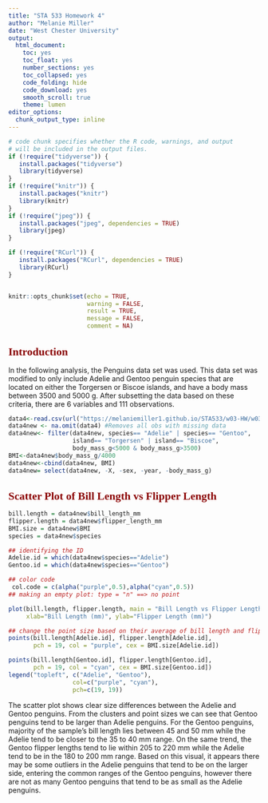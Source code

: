---
title: "STA 533 Homework 4"
author: "Melanie Miller"
date: "West Chester University"
output: 
  html_document:
    toc: yes
    toc_float: yes
    number_sections: yes
    toc_collapsed: yes
    code_folding: hide
    code_download: yes
    smooth_scroll: true
    theme: lumen
editor_options:
  chunk_output_type: inline
---


<style type="text/css">

/* Table of content - navigation */
div#TOC li {
    list-style:none;
    background-color:lightgray;
    background-image:none;
    background-repeat:none;
    background-position:0;
    font-family: Arial, Helvetica, sans-serif;
    color: #780c0c;
}


/* Title fonts */
h1.title {
  font-size: 24px;
  color: darkblue;
  text-align: center;
  font-family: Arial, Helvetica, sans-serif;
  font-variant-caps: normal;
}
h4.author { 
  font-size: 18px;
  font-family: Arial, Helvetica, sans-serif;
  color: navy;
  text-align: center;
}
h4.date { 
  font-size: 18px;
  font-family: Arial, Helvetica, sans-serif;
  color: darkblue;
  text-align: center;
}

/* Section headers */
h1 {
    font-size: 22px;
    font-family: "Times New Roman", Times, serif;
    color: darkred;
    text-align: left;
}

h2 {
    font-size: 18px;
    font-family: "Times New Roman", Times, serif;
    color: navy;
    text-align: left;
}

h3 { 
    font-size: 15px;
    font-family: "Times New Roman", Times, serif;
    color: darkred;
    text-align: left;
}

h4 {
    font-size: 18px;
    font-family: "Times New Roman", Times, serif;
    color: darkred;
    text-align: left;
}
</style>


```{r setup, include=FALSE}
# code chunk specifies whether the R code, warnings, and output 
# will be included in the output files.
if (!require("tidyverse")) {
   install.packages("tidyverse")
   library(tidyverse)
}
if (!require("knitr")) {
   install.packages("knitr")
   library(knitr)
}
if (!require("jpeg")) {
   install.packages("jpeg", dependencies = TRUE)
   library(jpeg)
}

if (!require("RCurl")) {
   install.packages("RCurl", dependencies = TRUE)
   library(RCurl)
}


knitr::opts_chunk$set(echo = TRUE,       
                      warning = FALSE,   
                      result = TRUE,   
                      message = FALSE,
                      comment = NA)
```



# Introduction
In the following analysis, the Penguins data set was used. This data set was modified to only include Adelie and Gentoo penguin species that are located on either the Torgersen or Biscoe islands, and have a body mass between 3500 and 5000 g. After subsetting the data based on these criteria, there are 6 variables and 111 observations. 


```{r Data Cleaning}
data4<-read.csv(url("https://melaniemiller1.github.io/STA533/w03-HW/w03-penguins.csv"))
data4new <- na.omit(data4) #Removes all obs with missing data
data4new<- filter(data4new, species== "Adelie" | species== "Gentoo",
                  island== "Torgersen" | island== "Biscoe",
                  body_mass_g<5000 & body_mass_g>3500)
BMI<-data4new$body_mass_g/4000
data4new<-cbind(data4new, BMI)
data4new= select(data4new, -X, -sex, -year, -body_mass_g)
```



# Scatter Plot of Bill Length vs Flipper Length
```{r}
bill.length = data4new$bill_length_mm
flipper.length = data4new$flipper_length_mm
BMI.size = data4new$BMI
species = data4new$species

## identifying the ID
Adelie.id = which(data4new$species=="Adelie")
Gentoo.id = which(data4new$species=="Gentoo")

## color code
 col.code = c(alpha("purple",0.5),alpha("cyan",0.5))
## making an empty plot: type = "n" ==> no point

plot(bill.length, flipper.length, main = "Bill Length vs Flipper Length", type = "n", 
     xlab="Bill Length (mm)", ylab="Flipper Length (mm)")

## change the point size based on their average of bill length and flipper length
points(bill.length[Adelie.id], flipper.length[Adelie.id], 
       pch = 19, col = "purple", cex = BMI.size[Adelie.id])

points(bill.length[Gentoo.id], flipper.length[Gentoo.id], 
       pch = 19, col = "cyan", cex = BMI.size[Gentoo.id])
legend("topleft", c("Adelie", "Gentoo"), 
                  col=c("purple", "cyan"),
                  pch=c(19, 19))

```

The scatter plot shows clear size differences between the Adelie and Gentoo penguins. From the clusters and point sizes we can see that Gentoo penguins tend to be larger than Adelie penguins. For the Gentoo penguins, majority of the sample's bill length lies between 45 and 50 mm while the Adelie tend to be closer to the 35 to 40 mm range. On the same trend, the Gentoo flipper lengths tend to lie within 205 to 220 mm while the Adelie tend to be in the 180 to 200 mm range. Based on this visual, it appears there may be some outliers in the Adelie penguins that tend to be on the larger side, entering the common ranges of the Gentoo penguins, however there are not as many Gentoo penguins that tend to be as small as the Adelie penguins. 
